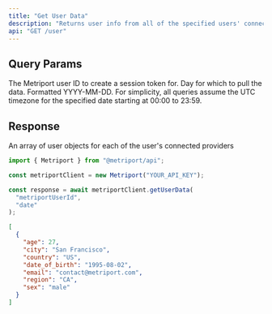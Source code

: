 ```yaml
---
title: "Get User Data"
description: "Returns user info from all of the specified users' connected providers."
api: "GET /user"
---
```


## Query Params

<ParamField query="userId" type="string" required>
  The Metriport user ID to create a session token for.
</ParamField>

<ParamField query="date" type="string" required>
  Day for which to pull the data. Formatted YYYY-MM-DD.

  <Info>
    For simplicity, all queries assume the UTC timezone for the specified date
    starting at 00:00 to 23:59.
  </Info>
</ParamField>

## Response

<ResponseField name="user" type="User[]">
  An array of user objects for each of the user's connected providers
</ResponseField>

<ResponseExample>

```javascript Metriport SDK
import { Metriport } from "@metriport/api";

const metriportClient = new Metriport("YOUR_API_KEY");

const response = await metriportClient.getUserData(
  "metriportUserId",
  "date"
);
```

</ResponseExample>

```json
[
  {
    "age": 27,
    "city": "San Francisco",
    "country": "US",
    "date_of_birth": "1995-08-02",
    "email": "contact@metriport.com",
    "region": "CA",
    "sex": "male"
  }
]
```
